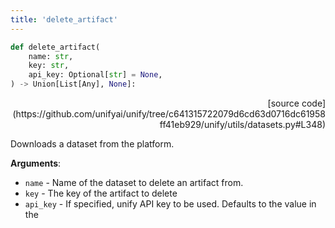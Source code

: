 ```yaml
---
title: 'delete_artifact'
---
```


```python
def delete_artifact(
    name: str,
    key: str,
    api_key: Optional[str] = None,
) -> Union[List[Any], None]:
```

<p align="right">[source code](https://github.com/unifyai/unify/tree/c641315722079d6cd63d0716dc61958ff41eb929/unify/utils/datasets.py#L348)</p>

Downloads a dataset from the platform.

**Arguments**:

- `name` - Name of the dataset to delete an artifact from.
- `key` - The key of the artifact to delete
- `api_key` - If specified, unify API key to be used. Defaults to the value in the